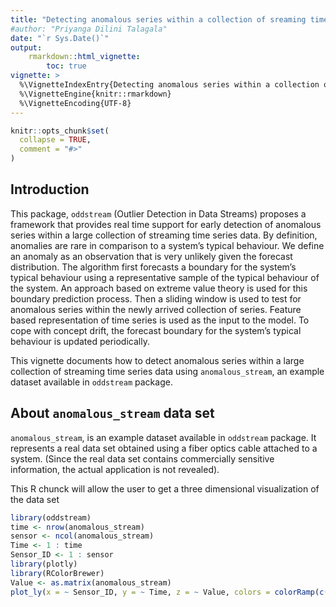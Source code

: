 ```yaml
---
title: "Detecting anomalous series within a collection of sreaming time series"
#author: "Priyanga Dilini Talagala"
date: "`r Sys.Date()`"
output: 
    rmarkdown::html_vignette:
        toc: true
vignette: >
  %\VignetteIndexEntry{Detecting anomalous series within a collection of sreaming time series}
  %\VignetteEngine{knitr::rmarkdown}
  %\VignetteEncoding{UTF-8}
---
```


```r
knitr::opts_chunk$set(
  collapse = TRUE,
  comment = "#>"
)
```
## Introduction

This package, `oddstream` (Outlier Detection in Data Streams) proposes a framework that provides real time support for early detection of anomalous series within a large collection of streaming time series data. By definition, anomalies are rare in comparison to a system's typical behaviour. We define an anomaly as an observation that  is very unlikely given the forecast distribution. The algorithm first forecasts a boundary for the system's typical behaviour using a representative sample of the typical behaviour of the system. An  approach based on extreme value theory is used for this boundary prediction process. Then a sliding window is used to test for anomalous series within the newly arrived collection of series. Feature based representation of time series is used as the input to the model. To cope with concept drift, the forecast boundary for the system's typical behaviour is updated periodically.

This vignette documents how to detect anomalous series within a large collection of streaming time series data using `anomalous_stream`, an example dataset  available in `oddstream` package.


## About `anomalous_stream` data set

`anomalous_stream`, is an example dataset  available in `oddstream` package.
It represents a real data set obtained using a fiber optics cable attached to a system. (Since the real data set contains commercially sensitive information, the actual application is not revealed).

This R chunck will allow the user to get a three dimensional visualization of the data set
```r
library(oddstream)
time <- nrow(anomalous_stream)
sensor <- ncol(anomalous_stream)
Time <- 1 : time
Sensor_ID <- 1 : sensor
library(plotly)
library(RColorBrewer)
Value <- as.matrix(anomalous_stream)
plot_ly(x = ~ Sensor_ID, y = ~ Time, z = ~ Value, colors = colorRamp(c("palegreen", "red", "red1", "red2", "red3"))) %>% add_surface() 
```
